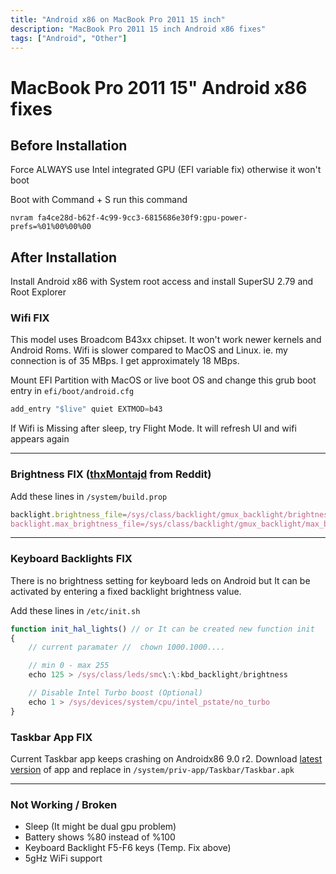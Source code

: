 ```yaml
---
title: "Android x86 on MacBook Pro 2011 15 inch"
description: "MacBook Pro 2011 15 inch Android x86 fixes"
tags: ["Android", "Other"]
---
```


# MacBook Pro 2011 15" Android x86 fixes

## Before Installation

Force ALWAYS use Intel integrated GPU (EFI variable fix) otherwise it won't boot

Boot with Command + S run this command

```
nvram fa4ce28d-b62f-4c99-9cc3-6815686e30f9:gpu-power-prefs=%01%00%00%00
```

## After Installation

Install Android x86 with System root access and install SuperSU 2.79 and Root Explorer

### Wifi FIX

This model uses Broadcom B43xx chipset. It won't work newer kernels and Android Roms. Wifi is slower compared to MacOS and Linux. ie. my connection is of 35 MBps. I get approximately 18 MBps.

Mount EFI Partition with MacOS or live boot OS and change this grub boot entry in `efi/boot/android.cfg`

```js
add_entry "$live" quiet EXTMOD=b43
```

If Wifi is Missing after sleep, try Flight Mode. It will refresh UI and wifi appears again

---

### Brightness FIX ([thxMontajd](https://www.reddit.com/r/Androidx86/comments/8ms5ab/comment/dzqg4i9/?utm_source=reddit&utm_medium=web2x&context=3/) from Reddit)

Add these lines in `/system/build.prop`

```js
backlight.brightness_file=/sys/class/backlight/gmux_backlight/brightness
backlight.max_brightness_file=/sys/class/backlight/gmux_backlight/max_brightness
```

---

### Keyboard Backlights FIX

There is no brightness setting for keyboard leds on Android but It can be activated by entering a fixed backlight brightness value.

Add these lines in `/etc/init.sh`

```js
function init_hal_lights() // or It can be created new function init
{
    // current paramater //  chown 1000.1000....

    // min 0 - max 255
    echo 125 > /sys/class/leds/smc\:\:kbd_backlight/brightness

    // Disable Intel Turbo boost (Optional)
    echo 1 > /sys/devices/system/cpu/intel_pstate/no_turbo
}
```

### Taskbar App FIX

Current Taskbar app keeps crashing on Androidx86 9.0 r2. Download [latest version](https://github.com/farmerbb/Taskbar/releases) of app and replace in
`/system/priv-app/Taskbar/Taskbar.apk`

---

### Not Working / Broken

- Sleep (It might be dual gpu problem)
- Battery shows %80 instead of %100
- Keyboard Backlight F5-F6 keys (Temp. Fix above)
- 5gHz WiFi support